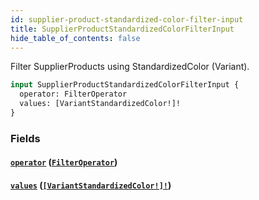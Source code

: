 ```yaml
---
id: supplier-product-standardized-color-filter-input
title: SupplierProductStandardizedColorFilterInput
hide_table_of_contents: false
---
```



Filter SupplierProducts using StandardizedColor (Variant).

```graphql
input SupplierProductStandardizedColorFilterInput {
  operator: FilterOperator
  values: [VariantStandardizedColor!]!
}
```


### Fields

#### [`operator`](#) ([`FilterOperator`](/demand/api/graphql-admin/reference/enums/filter-operator))




#### [`values`](#) ([`[VariantStandardizedColor!]!`](/demand/api/graphql-admin/reference/enums/variant-standardized-color))






